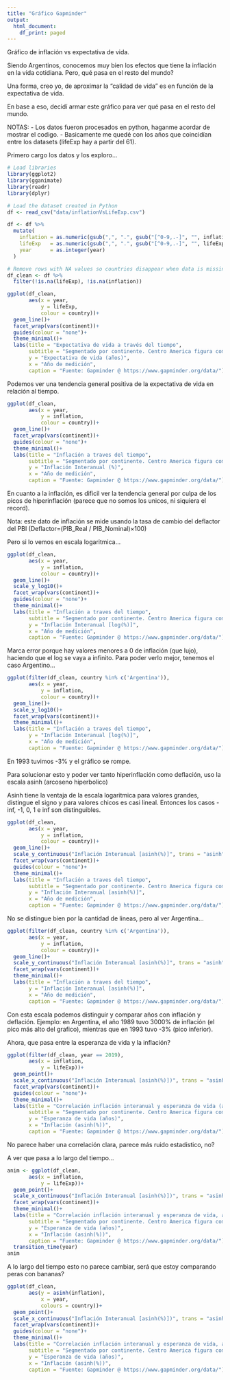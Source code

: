 ```yaml
---
title: "Gráfico Gapminder"
output:
  html_document:
    df_print: paged
---
```

Gráfico de inflación vs expectativa de vida.

Siendo Argentinos, conocemos muy bien los efectos que tiene la inflación en la vida cotidiana. Pero, qué pasa en el resto del mundo?

Una forma, creo yo, de aproximar la "calidad de vida" es en función de la expectativa de vida.

En base a eso, decidí armar este gráfico para ver qué pasa en el resto del mundo.

NOTAS:
- Los datos fueron procesados en python, haganme acordar de mostrar el codigo.
- Basicamente me quedé con los años que coincidían entre los datasets (lifeExp hay a partir del 61).


Primero cargo los datos y los exploro...


```r

# Load libraries
library(ggplot2)
library(gganimate)
library(readr)
library(dplyr)

# Load the dataset created in Python
df <- read_csv("data/inflationVsLifeExp.csv")

df <- df %>%
  mutate(
    inflation = as.numeric(gsub(",", ".", gsub("[^0-9,.-]", "", inflation))),
    lifeExp   = as.numeric(gsub(",", ".", gsub("[^0-9,.-]", "", lifeExp))),
    year      = as.integer(year)
  )

# Remove rows with NA values so countries disappear when data is missing
df_clean <- df %>%
  filter(!is.na(lifeExp), !is.na(inflation))

```

```r
ggplot(df_clean,
       aes(x = year,
           y = lifeExp,
           colour = country))+
  geom_line()+
  facet_wrap(vars(continent))+
  guides(colour = "none")+
  theme_minimal()+
  labs(title = "Expectativa de vida a través del tiempo",
       subtitle = "Segmentado por continente. Centro America figura como America del Norte*",
       y = "Expectativa de vida (años)",
       x = "Año de medición",
       caption = "Fuente: Gapminder @ https://www.gapminder.org/data/")
```

Podemos ver una tendencia general positiva de la expectativa de vida en relación al tiempo.


```r
ggplot(df_clean,
       aes(x = year,
           y = inflation,
           colour = country))+
  geom_line()+
  facet_wrap(vars(continent))+
  guides(colour = "none")+
  theme_minimal()+
  labs(title = "Inflación a traves del tiempo",
       subtitle = "Segmentado por continente. Centro America figura como America del Norte*",
       y = "Inflación Interanual (%)",
       x = "Año de medición",
       caption = "Fuente: Gapminder @ https://www.gapminder.org/data/")
```

En cuanto a la inflación, es dificil ver la tendencia general por culpa de los picos de hiperinflación (parece que no somos los unicos, ni siquiera el record).

Nota: este dato de inflación se mide usando la tasa de cambio del deflactor del PBI (Deflactor=(PIB_Real / PIB_Nominal)×100)

Pero si lo vemos en escala logaritmica...

```r
ggplot(df_clean,
       aes(x = year,
           y = inflation,
           colour = country))+
  geom_line()+
  scale_y_log10()+
  facet_wrap(vars(continent))+
  guides(colour = "none")+
  theme_minimal()+
  labs(title = "Inflación a traves del tiempo",
       subtitle = "Segmentado por continente. Centro America figura como America del Norte*",
       y = "Inflación Interanual [log(%)]",
       x = "Año de medición",
       caption = "Fuente: Gapminder @ https://www.gapminder.org/data/")
```

Marca error porque hay valores menores a 0 de inflación (que lujo), haciendo que el log se vaya a infinito. Para poder verlo mejor, tenemos el caso Argentino...

```r
ggplot(filter(df_clean, country %in% c('Argentina')),
       aes(x = year,
           y = inflation,
           colour = country))+
  geom_line()+
  scale_y_log10()+
  facet_wrap(vars(continent))+
  theme_minimal()+
  labs(title = "Inflación a traves del tiempo",
       y = "Inflación Interanual [log(%)]",
       x = "Año de medición",
       caption = "Fuente: Gapminder @ https://www.gapminder.org/data/")
```

En 1993 tuvimos -3% y el gráfico se rompe.

Para solucionar esto y poder ver tanto hiperinflación como deflación, uso la escala asinh (arcoseno hiperbolico)

Asinh tiene la ventaja de la escala logaritmica para valores grandes, distingue el signo y para valores chicos es casi lineal. Entonces los casos -inf, -1, 0, 1 e inf son distinguibles.

```r
ggplot(df_clean,
       aes(x = year,
           y = inflation,
           colour = country))+
  geom_line()+
  scale_y_continuous("Inflación Interanual [asinh(%)]", trans = "asinh")+
  facet_wrap(vars(continent))+
  guides(colour = "none")+
  theme_minimal()+
  labs(title = "Inflación a traves del tiempo",
       subtitle = "Segmentado por continente. Centro America figura como America del Norte*",
       y = "Inflación Interanual [asinh(%)]",
       x = "Año de medición",
       caption = "Fuente: Gapminder @ https://www.gapminder.org/data/")

```

No se distingue bien por la cantidad de lineas, pero al ver Argentina...



```r

ggplot(filter(df_clean, country %in% c('Argentina')),
       aes(x = year,
           y = inflation,
           colour = country))+
  geom_line()+
  scale_y_continuous("Inflación Interanual [asinh(%)]", trans = "asinh")+
  facet_wrap(vars(continent))+
  theme_minimal()+
  labs(title = "Inflación a traves del tiempo",
       y = "Inflación Interanual [asinh(%)]",
       x = "Año de medición",
       caption = "Fuente: Gapminder @ https://www.gapminder.org/data/")

```

Con esta escala podemos distinguir y comparar años con inflación y deflación. Ejemplo: en Argentina, el año 1989 tuvo 3000% de inflación (el pico más alto del grafico), mientras que en 1993 tuvo -3% (pico inferior).



Ahora, que pasa entre la esperanza de vida y la inflación?




```r

ggplot(filter(df_clean, year == 2019),
       aes(x = inflation,
           y = lifeExp))+
  geom_point()+
  scale_x_continuous("Inflación Interanual [asinh(%)])", trans = "asinh")+
  facet_wrap(vars(continent))+
  guides(colour = "none")+
  theme_minimal()+
  labs(title = "Correlación inflación interanual y esperanza de vida (año 2019)",
       subtitle = "Segmentado por continente. Centro America figura como America del Norte*",
       y = "Esperanza de vida (años)",
       x = "Inflación (asinh(%))",
       caption = "Fuente: Gapminder @ https://www.gapminder.org/data/")

```


No parece haber una correlación clara, parece más ruido estadistico, no?

A ver que pasa a lo largo del tiempo...

```r

anim <- ggplot(df_clean,
       aes(x = inflation,
           y = lifeExp))+
  geom_point()+
  scale_x_continuous("Inflación Interanual [asinh(%)])", trans = "asinh")+
  facet_wrap(vars(continent))+
  theme_minimal()+
  labs(title = "Correlación inflación interanual y esperanza de vida, año {frame_time}",
       subtitle = "Segmentado por continente. Centro America figura como America del Norte*",
       y = "Esperanza de vida (años)",
       x = "Inflación (asinh(%))",
       caption = "Fuente: Gapminder @ https://www.gapminder.org/data/")+
  transition_time(year)
anim
```



A lo largo del tiempo esto no parece cambiar, será que estoy comparando peras con bananas?



```r
ggplot(df_clean,
       aes(y = asinh(inflation),
           x = year,
           colours = country))+
  geom_point()+
  scale_x_continuous("Inflación Interanual [asinh(%)])", trans = "asinh")+
  facet_wrap(vars(continent))+
  guides(colour = "none")+
  theme_minimal()+
  labs(title = "Correlación inflación interanual y esperanza de vida, año {frame_time}",
       subtitle = "Segmentado por continente. Centro America figura como America del Norte*",
       y = "Esperanza de vida (años)",
       x = "Inflación (asinh(%))",
       caption = "Fuente: Gapminder @ https://www.gapminder.org/data/")
```



